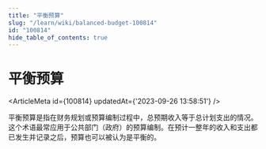 ```yaml
---
title: "平衡预算"
slug: "/learn/wiki/balanced-budget-100814"
id: "100814"
hide_table_of_contents: true
---
```



# 平衡预算

<ArticleMeta id={100814} updatedAt={'2023-09-26 13:58:51'} />
<div className='border-solid border-b border-t-0 my-4 border-[var(--ifm-color-gray-300)]' />

平衡预算是指在财务规划或预算编制过程中，总预期收入等于总计划支出的情况。这个术语最常应用于公共部门（政府）的预算编制。在预计一整年的收入和支出都已发生并记录之后，预算也可以被认为是平衡的。
